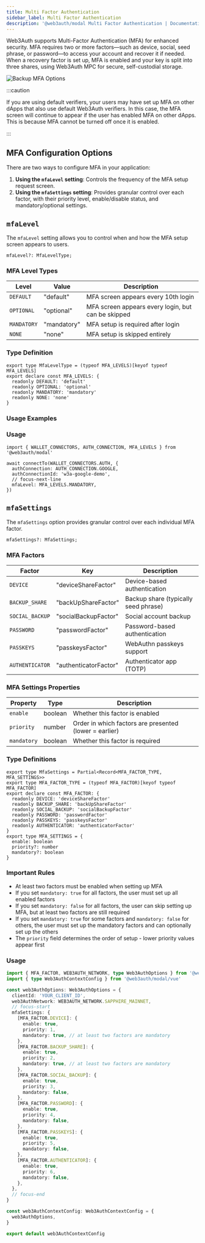 ```yaml
---
title: Multi Factor Authentication
sidebar_label: Multi Factor Authentication
description: '@web3auth/modal Multi Factor Authentication | Documentation - Web3Auth'
---
```



Web3Auth supports Multi-Factor Authentication (MFA) for enhanced security. MFA requires two or more factors—such as device, social, seed phrase, or password—to access your account and recover it if needed. When a recovery factor is set up, MFA is enabled and your key is split into three shares, using Web3Auth MPC for secure, self-custodial storage.

![Backup MFA Options](/img/mfa/mfa-options.gif)

:::caution

If you are using default verifiers, your users may have set up MFA on other dApps that also use default Web3Auth verifiers. In this case, the MFA screen will continue to appear if the user has enabled MFA on other dApps. This is because MFA cannot be turned off once it is enabled.

:::

## MFA Configuration Options

There are two ways to configure MFA in your application:

1. **Using the `mfaLevel` setting**: Controls the frequency of the MFA setup request screen.
2. **Using the `mfaSettings` setting**: Provides granular control over each factor, with their priority level, enable/disable status, and mandatory/optional settings.

## `mfaLevel`

The `mfaLevel` setting allows you to control when and how the MFA setup screen appears to users.

```tsx
mfaLevel?: MfaLevelType;
```

### MFA Level Types

| Level       | Value       | Description                                        |
| ----------- | ----------- | -------------------------------------------------- |
| `DEFAULT`   | "default"   | MFA screen appears every 10th login                |
| `OPTIONAL`  | "optional"  | MFA screen appears every login, but can be skipped |
| `MANDATORY` | "mandatory" | MFA setup is required after login                  |
| `NONE`      | "none"      | MFA setup is skipped entirely                      |

### Type Definition

```tsx
export type MfaLevelType = (typeof MFA_LEVELS)[keyof typeof MFA_LEVELS]
export declare const MFA_LEVELS: {
  readonly DEFAULT: 'default'
  readonly OPTIONAL: 'optional'
  readonly MANDATORY: 'mandatory'
  readonly NONE: 'none'
}
```

### Usage Examples

### Usage

```tsx
import { WALLET_CONNECTORS, AUTH_CONNECTION, MFA_LEVELS } from '@web3auth/modal'

await connectTo(WALLET_CONNECTORS.AUTH, {
  authConnection: AUTH_CONNECTION.GOOGLE,
  authConnectionId: 'w3a-google-demo',
  // focus-next-line
  mfaLevel: MFA_LEVELS.MANDATORY,
})
```

## `mfaSettings`

<MFAMinimumPlan />

The `mfaSettings` option provides granular control over each individual MFA factor.

```tsx
mfaSettings?: MfaSettings;
```

### MFA Factors

| Factor          | Key                   | Description                          |
| --------------- | --------------------- | ------------------------------------ |
| `DEVICE`        | "deviceShareFactor"   | Device-based authentication          |
| `BACKUP_SHARE`  | "backUpShareFactor"   | Backup share (typically seed phrase) |
| `SOCIAL_BACKUP` | "socialBackupFactor"  | Social account backup                |
| `PASSWORD`      | "passwordFactor"      | Password-based authentication        |
| `PASSKEYS`      | "passkeysFactor"      | WebAuthn passkeys support            |
| `AUTHENTICATOR` | "authenticatorFactor" | Authenticator app (TOTP)             |

### MFA Settings Properties

| Property    | Type    | Description                                            |
| ----------- | ------- | ------------------------------------------------------ |
| `enable`    | boolean | Whether this factor is enabled                         |
| `priority`  | number  | Order in which factors are presented (lower = earlier) |
| `mandatory` | boolean | Whether this factor is required                        |

### Type Definitions

```tsx
export type MfaSettings = Partial<Record<MFA_FACTOR_TYPE, MFA_SETTINGS>>
export type MFA_FACTOR_TYPE = (typeof MFA_FACTOR)[keyof typeof MFA_FACTOR]
export declare const MFA_FACTOR: {
  readonly DEVICE: 'deviceShareFactor'
  readonly BACKUP_SHARE: 'backUpShareFactor'
  readonly SOCIAL_BACKUP: 'socialBackupFactor'
  readonly PASSWORD: 'passwordFactor'
  readonly PASSKEYS: 'passkeysFactor'
  readonly AUTHENTICATOR: 'authenticatorFactor'
}
export type MFA_SETTINGS = {
  enable: boolean
  priority?: number
  mandatory?: boolean
}
```

### Important Rules

- At least two factors must be enabled when setting up MFA
- If you set `mandatory: true` for all factors, the user must set up all enabled factors
- If you set `mandatory: false` for all factors, the user can skip setting up MFA, but at least two factors are still required
- If you set `mandatory: true` for some factors and `mandatory: false` for others, the user must set up the mandatory factors and can optionally set up the others
- The `priority` field determines the order of setup - lower priority values appear first

### Usage

```ts title="web3authContext.ts"
import { MFA_FACTOR, WEB3AUTH_NETWORK, type Web3AuthOptions } from '@web3auth/modal'
import { type Web3AuthContextConfig } from '@web3auth/modal/vue'

const web3AuthOptions: Web3AuthOptions = {
  clientId: 'YOUR_CLIENT_ID',
  web3AuthNetwork: WEB3AUTH_NETWORK.SAPPHIRE_MAINNET,
  // focus-start
  mfaSettings: {
    [MFA_FACTOR.DEVICE]: {
      enable: true,
      priority: 1,
      mandatory: true, // at least two factors are mandatory
    },
    [MFA_FACTOR.BACKUP_SHARE]: {
      enable: true,
      priority: 2,
      mandatory: true, // at least two factors are mandatory
    },
    [MFA_FACTOR.SOCIAL_BACKUP]: {
      enable: true,
      priority: 3,
      mandatory: false,
    },
    [MFA_FACTOR.PASSWORD]: {
      enable: true,
      priority: 4,
      mandatory: false,
    },
    [MFA_FACTOR.PASSKEYS]: {
      enable: true,
      priority: 5,
      mandatory: false,
    },
    [MFA_FACTOR.AUTHENTICATOR]: {
      enable: true,
      priority: 6,
      mandatory: false,
    },
  },
  // focus-end
}

const web3AuthContextConfig: Web3AuthContextConfig = {
  web3AuthOptions,
}

export default web3AuthContextConfig
```
